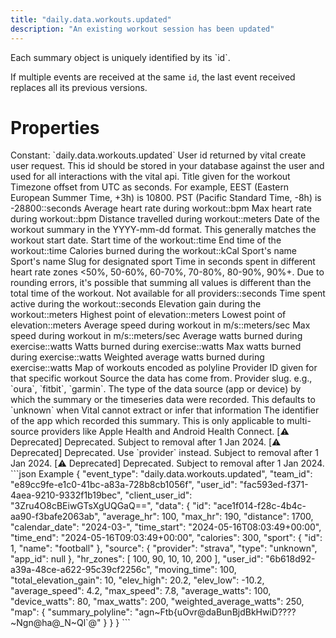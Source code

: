 ```yaml
---
title: "daily.data.workouts.updated"
description: "An existing workout session has been updated"
---
```

<Warning>
Each summary object is uniquely identified by its `id`.

If multiple events are received at the same `id`, the last event received replaces all its previous
versions.
</Warning>
# Properties
<ResponseField name="event_type" type="const string" required="true">
Constant: `daily.data.workouts.updated`
</ResponseField>
<ResponseField name="team_id" type="string" required="true">
</ResponseField>
<ResponseField name="user_id" type="string" required="true">
</ResponseField>
<ResponseField name="client_user_id" type="string" required="true">
</ResponseField>
<ResponseField name="data" type="ClientFacingWorkout" required="true">
<Expandable title="ClientFacingWorkout" defaultOpen="true">
<ResponseField name="user_id" type="string" required="true">
User id returned by vital create user request. This id should be stored in your database against the user and used for all interactions with the vital api.
</ResponseField>
<ResponseField name="id" type="string" required="true">
</ResponseField>
<ResponseField name="title" type="string | null">
Title given for the workout
</ResponseField>
<ResponseField name="timezone_offset" type="integer | null">
Timezone offset from UTC as seconds. For example, EEST (Eastern European Summer Time, +3h) is 10800. PST (Pacific Standard Time, -8h) is -28800::seconds
</ResponseField>
<ResponseField name="average_hr" type="integer | null">
Average heart rate during workout::bpm
</ResponseField>
<ResponseField name="max_hr" type="integer | null">
Max heart rate during workout::bpm
</ResponseField>
<ResponseField name="distance" type="number | null">
Distance travelled during workout::meters
</ResponseField>
<ResponseField name="calendar_date" type="string" required="true">
Date of the workout summary in the YYYY-mm-dd format. This generally matches the workout start date.
</ResponseField>
<ResponseField name="time_start" type="string" required="true">
Start time of the workout::time
</ResponseField>
<ResponseField name="time_end" type="string" required="true">
End time of the workout::time
</ResponseField>
<ResponseField name="calories" type="number | null">
Calories burned during the workout::kCal
</ResponseField>
<ResponseField name="sport" type="ClientFacingSport | null">
Sport&#x27;s name
<Expandable title="ClientFacingSport" defaultOpen="true">
<ResponseField name="id" type="integer" required="true">
</ResponseField>
<ResponseField name="name" type="string" required="true">
Sport&#x27;s name
</ResponseField>
<ResponseField name="slug" type="string" required="true">
Slug for designated sport
</ResponseField>
</Expandable>
</ResponseField>
<ResponseField name="hr_zones" type="integer | null">
Time in seconds spent in different heart rate zones &lt;50%, 50-60%, 60-70%, 70-80%, 80-90%, 90%+. Due to rounding errors, it&#x27;s possible that summing all values is different than the total time of the workout. Not available for all providers::seconds
</ResponseField>
<ResponseField name="moving_time" type="integer | null">
Time spent active during the workout::seconds
</ResponseField>
<ResponseField name="total_elevation_gain" type="number | null">
Elevation gain during the workout::meters
</ResponseField>
<ResponseField name="elev_high" type="number | null">
Highest point of elevation::meters
</ResponseField>
<ResponseField name="elev_low" type="number | null">
Lowest point of elevation::meters
</ResponseField>
<ResponseField name="average_speed" type="number | null">
Average speed during workout in m/s::meters/sec
</ResponseField>
<ResponseField name="max_speed" type="number | null">
Max speed during workout in m/s::meters/sec
</ResponseField>
<ResponseField name="average_watts" type="number | null">
Average watts burned during exercise::watts
</ResponseField>
<ResponseField name="device_watts" type="number | null">
Watts burned during exercise::watts
</ResponseField>
<ResponseField name="max_watts" type="number | null">
Max watts burned during exercise::watts
</ResponseField>
<ResponseField name="weighted_average_watts" type="number | null">
Weighted average watts burned during exercise::watts
</ResponseField>
<ResponseField name="map" type="object | null">
Map of workouts encoded as polyline
</ResponseField>
<ResponseField name="provider_id" type="string" required="true">
Provider ID given for that specific workout
</ResponseField>
<ResponseField name="source" type="ClientFacingSource" required="true">
Source the data has come from.
<Expandable title="ClientFacingSource" defaultOpen="true">
<ResponseField name="provider" type="string" required="true">
Provider slug. e.g., `oura`, `fitbit`, `garmin`.
</ResponseField>
<ResponseField name="type" type="string | null">
The type of the data source (app or device) by which the summary or the timeseries data were recorded. This defaults to `unknown` when Vital cannot extract or infer that information
</ResponseField>
<ResponseField name="app_id" type="string | null">
The identifier of the app which recorded this summary. This is only applicable to multi-source providers like Apple Health and Android Health Connect.
</ResponseField>
<ResponseField name="name" type="string" required="true">
[⚠️ Deprecated] Deprecated. Subject to removal after 1 Jan 2024.
</ResponseField>
<ResponseField name="slug" type="string" required="true">
[⚠️ Deprecated] Deprecated. Use `provider` instead. Subject to removal after 1 Jan 2024.
</ResponseField>
<ResponseField name="logo" type="string" required="true">
[⚠️ Deprecated] Deprecated. Subject to removal after 1 Jan 2024.
</ResponseField>
</Expandable>
</ResponseField>
</Expandable>
</ResponseField>
<ResponseExample>
```json Example
{
  "event_type": "daily.data.workouts.updated",
  "team_id": "e89cc9fe-e1c0-41bc-a83a-728b8cb1056f",
  "user_id": "fac593ed-f371-4aea-9210-9332f1b19bec",
  "client_user_id": "3Zru4O8cBEiwGTsXgUQGaQ==",
  "data": {
    "id": "ace1f014-f28c-4b4c-aa90-f3bafe2063ab",
    "average_hr": 100,
    "max_hr": 190,
    "distance": 1700,
    "calendar_date": "2024-03-",
    "time_start": "2024-05-16T08:03:49+00:00",
    "time_end": "2024-05-16T09:03:49+00:00",
    "calories": 300,
    "sport": {
      "id": 1,
      "name": "football"
    },
    "source": {
      "provider": "strava",
      "type": "unknown",
      "app_id": null
    },
    "hr_zones": [
      100,
      90,
      10,
      10,
      200
    ],
    "user_id": "6b618d92-a39a-48ce-a622-95c39cf2256c",
    "moving_time": 100,
    "total_elevation_gain": 10,
    "elev_high": 20.2,
    "elev_low": -10.2,
    "average_speed": 4.2,
    "max_speed": 7.8,
    "average_watts": 100,
    "device_watts": 80,
    "max_watts": 200,
    "weighted_average_watts": 250,
    "map": {
      "summary_polyline": "agn~Ftb{uOvr@daBunBjdBkHwiD????~Ngn@ha@_N~Ql`@"
    }
  }
}
```
</ResponseExample>
